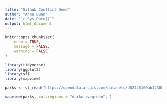 ```yaml
---
title: "Github Conflict Demo"
author: "Anna Duan"
date: "`r Sys.Date()`"
output: html_document
---
```


```r
knitr::opts_chunk$set(
	echo = TRUE,
	message = FALSE,
	warning = FALSE
)

library(tidyverse)
library(ggplot2)
library(sf)
library(mapview)

```

```r
parks <- st_read("https://opendata.arcgis.com/datasets/d52445160ab14380a673e5849203eb64_0.geojson")
```

```r
mapview(parks, col.regions = "darkolivegreen", )
```


